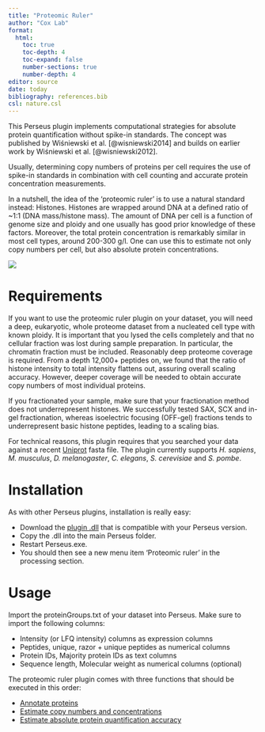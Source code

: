 ```yaml
---
title: "Proteomic Ruler"
author: "Cox Lab"
format: 
  html:
    toc: true
    toc-depth: 4
    toc-expand: false
    number-sections: true
    number-depth: 4
editor: source
date: today
bibliography: references.bib
csl: nature.csl
---
```


This Perseus plugin implements computational strategies for absolute protein quantification without spike-in standards. The concept was published by Wiśniewski et al. [@wisniewski2014] and builds on earlier work by Wiśniewski et al. [@wisniewski2012].

Usually, determining copy numbers of proteins per cell requires the use of spike-in standards in combination with cell counting and accurate protein concentration measurements.

In a nutshell, the idea of the 'proteomic ruler' is to use a natural standard instead: Histones. Histones are wrapped around DNA at a defined ratio of \~1:1 (DNA mass/histone mass). The amount of DNA per cell is a function of genome size and ploidy and one usually has good prior knowledge of these factors. Moreover, the total protein concentration is remarkably similar in most cell types, around 200-300 g/l. One can use this to estimate not only copy numbers per cell, but also absolute protein concentrations.

![](images/proteomicruler.png)


# Requirements

If you want to use the proteomic ruler plugin on your dataset, you will need a deep, eukaryotic, whole proteome dataset from a nucleated cell type with known ploidy. It is important that you lysed the cells completely and that no cellular fraction was lost during sample preparation. In particular, the chromatin fraction must be included. Reasonably deep proteome coverage is required. From a depth 12,000+ peptides on, we found that the ratio of histone intensity to total intensity flattens out, assuring overall scaling accuracy. However, deeper coverage will be needed to obtain accurate copy numbers of most individual proteins.

If you fractionated your sample, make sure that your fractionation method does not underrepresent histones. We successfully tested SAX, SCX and in-gel fractionation, whereas isoelectric focusing (OFF-gel) fractions tends to underrepresent basic histone peptides, leading to a scaling bias.

For technical reasons, this plugin requires that you searched your data against a recent [Uniprot](https://ftp.uniprot.org/pub/databases/uniprot/current_release/knowledgebase//reference_proteomes/) fasta file. The plugin currently supports _H. sapiens_, _M. musculus_, _D. melanogaster_, _C. elegans_, _S. cerevisiae_ and _S. pombe_.

# Installation

As with other Perseus plugins, installation is really easy: 

- Download the [plugin .dll](perseuspluginstore.html#sec-plugin-table) that is compatible with your Perseus version. 
- Copy the .dll into the main Perseus folder. 
- Restart Perseus.exe. 
- You should then see a new menu item 'Proteomic ruler' in the processing section.

# Usage

Import the proteinGroups.txt of your dataset into Perseus. Make sure to import the following columns: 

* Intensity (or LFQ intensity) columns as expression columns 
* Peptides, unique, razor + unique peptides as numerical columns 
* Protein IDs, Majority protein IDs as text columns 
* Sequence length, Molecular weight as numerical columns (optional)

The proteomic ruler plugin comes with three functions that should be executed in this order: 

* [Annotate proteins](annotateproteins.html) 
* [Estimate copy numbers and concentrations](estimatecopynumbers.html)
* [Estimate absolute protein quantification accuracy](estimateaccuracy.html)
